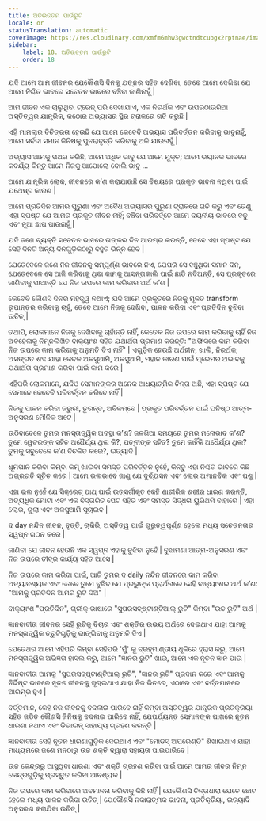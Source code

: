 ```yaml
---
title: ଅତିଉତ୍ତମ ପାଉଁରୁଟି
locale: or
statusTranslation: automatic
coverImage: https://res.cloudinary.com/xmfm6mhw3gwctndtcubgx2rptnae/image/upload/v1740468922/small_cover_tratado_de_psicologia_revolucionaria_a4c0dca4e0.webp
sidebar:
    label: 18. ଅତିଉତ୍ତମ ପାଉଁରୁଟି
    order: 18
---
```

ଯଦି ଆମେ ଆମ ଜୀବନର ଯେକୌଣସି ଦିନକୁ ଯତ୍ନର ସହିତ ଦେଖିବା, ତେବେ ଆମେ ଦେଖିବା ଯେ ଆମେ ନିଶ୍ଚିତ ଭାବରେ ସଚେତନ ଭାବରେ ବଞ୍ଚିବା ଜାଣିନାହୁଁ |

ଆମ ଜୀବନ ଏକ ଚାଲୁଥିବା ଟ୍ରେନ୍ ପରି ଦେଖାଯାଏ, ଏକ ନିରର୍ଥକ ଏବଂ ଉପରଠାଉରିଆ ଅସ୍ତିତ୍ୱର ଯାନ୍ତ୍ରିକ, କଠୋର ଅଭ୍ୟାସର ସ୍ଥିର ଟ୍ରାକରେ ଗତି କରୁଛି |

ଏହି ମାମଲାର ବିଚିତ୍ରତା ହେଉଛି ଯେ ଆମେ କେବେବି ଅଭ୍ୟାସ ପରିବର୍ତ୍ତନ କରିବାକୁ ଭାବୁନାହୁଁ, ଆମେ ସର୍ବଦା ସମାନ ଜିନିଷକୁ ପୁନରାବୃତ୍ତି କରିବାକୁ ଥକି ଯାଉନାହୁଁ |

ଅଭ୍ୟାସ ଆମକୁ ପଥର କରିଛି, ଆମେ ଅଧିକ ଭାବୁ ଯେ ଆମେ ମୁକ୍ତ; ଆମେ ଭୟାନକ ଭାବରେ କଦର୍ଯ୍ୟ କିନ୍ତୁ ଆମେ ନିଜକୁ ଆପୋଲୋ ବୋଲି ଭାବୁ ...

ଆମେ ଯାନ୍ତ୍ରିକ ଲୋକ, ଜୀବନରେ କ’ଣ କରାଯାଉଛି ସେ ବିଷୟରେ ପ୍ରକୃତ ଭାବନା ନଥିବା ପାଇଁ ଯଥେଷ୍ଟ କାରଣ |

ଆମେ ପ୍ରତିଦିନ ଆମର ପୁରୁଣା ଏବଂ ଅବୈଧ ଅଭ୍ୟାସର ପୁରୁଣା ଟ୍ରାକରେ ଗତି କରୁ ଏବଂ ତେଣୁ ଏହା ସ୍ପଷ୍ଟ ଯେ ଆମର ପ୍ରକୃତ ଜୀବନ ନାହିଁ; ବଞ୍ଚିବା ପରିବର୍ତ୍ତେ ଆମେ ଦୟନୀୟ ଭାବରେ ବଢୁ ଏବଂ ନୂଆ ଛାପ ପାଉନାହୁଁ |

ଯଦି ଜଣେ ବ୍ୟକ୍ତି ସଚେତନ ଭାବରେ ତାଙ୍କର ଦିନ ଆରମ୍ଭ କରନ୍ତି, ତେବେ ଏହା ସ୍ପଷ୍ଟ ଯେ ସେହି ଦିନଟି ଅନ୍ୟ ଦିନଗୁଡ଼ିକଠାରୁ ବହୁତ ଭିନ୍ନ ହେବ |

ଯେତେବେଳେ ଜଣେ ନିଜ ଜୀବନକୁ ସମ୍ପୂର୍ଣ୍ଣ ଭାବରେ ନିଏ, ଯେପରି ସେ ବଞ୍ଚୁଥିବା ସମାନ ଦିନ, ଯେତେବେଳେ ସେ ଆଜି କରିବାକୁ ଥିବା କାମକୁ ଆସନ୍ତାକାଲି ପାଇଁ ଛାଡି ନଦିଅନ୍ତି, ସେ ପ୍ରକୃତରେ ଜାଣିବାକୁ ପାଆନ୍ତି ଯେ ନିଜ ଉପରେ କାମ କରିବାର ଅର୍ଥ କ’ଣ |

କେବେବି କୌଣସି ଦିନର ମହତ୍ତ୍ୱ ନଥାଏ; ଯଦି ଆମେ ପ୍ରକୃତରେ ନିଜକୁ ମୂଳତ transform ରୂପାନ୍ତର କରିବାକୁ ଚାହୁଁ, ତେବେ ଆମେ ନିଜକୁ ଦେଖିବା, ପାଳନ କରିବା ଏବଂ ପ୍ରତିଦିନ ବୁଝିବା ଉଚିତ୍ |

ତଥାପି, ଲୋକମାନେ ନିଜକୁ ଦେଖିବାକୁ ଚାହାଁନ୍ତି ନାହିଁ, କେତେକ ନିଜ ଉପରେ କାମ କରିବାକୁ ଚାହିଁ ନିଜ ଅବହେଳାକୁ ନିମ୍ନଲିଖିତ ବାକ୍ୟାଂଶ ସହିତ ଯଥାର୍ଥତା ପ୍ରମାଣ କରନ୍ତି: "ଅଫିସରେ କାମ କରିବା ନିଜ ଉପରେ କାମ କରିବାକୁ ଅନୁମତି ଦିଏ ନାହିଁ" | ଏଗୁଡ଼ିକ ହେଉଛି ଅର୍ଥହୀନ, ଖାଲି, ନିରର୍ଥକ, ଅସଙ୍ଗତ ଶବ୍ଦ ଯାହା କେବଳ ଅଳସୁଆମି, ଅଳସୁଆମି, ମହାନ କାରଣ ପାଇଁ ପ୍ରେମର ଅଭାବକୁ ଯଥାର୍ଥତା ପ୍ରମାଣ କରିବା ପାଇଁ କାମ କରେ |

ଏହିପରି ଲୋକମାନେ, ଯଦିଓ ସେମାନଙ୍କର ଅନେକ ଆଧ୍ୟାତ୍ମିକ ଚିନ୍ତା ଅଛି, ଏହା ସ୍ପଷ୍ଟ ଯେ ସେମାନେ କେବେବି ପରିବର୍ତ୍ତନ କରିବେ ନାହିଁ |

ନିଜକୁ ପାଳନ କରିବା ଜରୁରୀ, ତୁରନ୍ତ, ଅବିଳମ୍ବେ | ପ୍ରକୃତ ପରିବର୍ତ୍ତନ ପାଇଁ ଘନିଷ୍ଠ ଆତ୍ମ-ଅନୁସରଣ ମୌଳିକ ଅଟେ |

ଉଠିବାବେଳେ ତୁମର ମନସ୍ତାତ୍ତ୍ୱିକ ଅବସ୍ଥା କ’ଣ? ଜଳଖିଆ ସମୟରେ ତୁମର ମନୋଭାବ କ’ଣ? ତୁମେ ୱେଟରଙ୍କ ସହିତ ଅଧୈର୍ଯ୍ୟ ଥିଲ କି?, ପତ୍ନୀଙ୍କ ସହିତ? ତୁମେ କାହିଁକି ଅଧୈର୍ଯ୍ୟ ଥିଲ? ତୁମକୁ ସବୁବେଳେ କ’ଣ ବିଚଳିତ କରେ?, ଇତ୍ୟାଦି |

ଧୂମପାନ କରିବା କିମ୍ବା କମ୍ ଖାଇବା ସମସ୍ତ ପରିବର୍ତ୍ତନ ନୁହେଁ, କିନ୍ତୁ ଏହା ନିଶ୍ଚିତ ଭାବରେ କିଛି ଅଗ୍ରଗତି ସୂଚିତ କରେ | ଆମେ ଭଲଭାବେ ଜାଣୁ ଯେ ଦୁର୍ବ୍ୟସନ ଏବଂ ଲୋଭ ଅମାନବିକ ଏବଂ ପଶୁ |

ଏହା ଭଲ ନୁହେଁ ଯେ ସିକ୍ରେଟ୍ ପାଥ୍ ପାଇଁ ଉତ୍ସର୍ଗୀକୃତ କେହି ଶାରୀରିକ ଶରୀର ଧାରଣ କରନ୍ତି, ଅତ୍ୟଧିକ ମୋଟା ଏବଂ ଏକ ବିସ୍ତାରିତ ପେଟ ସହିତ ଏବଂ ସମସ୍ତ ସିଦ୍ଧତା ୟୁରିଥମି ବାହାରେ | ଏହା ଲୋଭ, ଗୁଲା ଏବଂ ଅଳସୁଆମି ସୂଚାଇବ |

ଦ day ନନ୍ଦିନ ଜୀବନ, ବୃତ୍ତି, ଚାକିରି, ଅସ୍ତିତ୍ୱ ପାଇଁ ଗୁରୁତ୍ୱପୂର୍ଣ୍ଣ ହେଲେ ମଧ୍ୟ ସଚେତନତାର ସ୍ୱପ୍ନ ଗଠନ କରେ |

ଜାଣିବା ଯେ ଜୀବନ ହେଉଛି ଏକ ସ୍ୱପ୍ନ ଏହାକୁ ବୁଝିବା ନୁହେଁ | ବୁଝାମଣା ଆତ୍ମ-ଅନୁସରଣ ଏବଂ ନିଜ ଉପରେ ତୀବ୍ର କାର୍ଯ୍ୟ ସହିତ ଆସେ |

ନିଜ ଉପରେ କାମ କରିବା ପାଇଁ, ଆଜି ତୁମର ଦ daily ନନ୍ଦିନ ଜୀବନରେ କାମ କରିବା ଅତ୍ୟାବଶ୍ୟକ ଏବଂ ତେବେ ତୁମେ ବୁଝିବ ଯେ ପ୍ରଭୁଙ୍କ ପ୍ରାର୍ଥନାରେ ସେହି ବାକ୍ୟାଂଶର ଅର୍ଥ କ’ଣ: "ଆମକୁ ପ୍ରତିଦିନ ଆମର ରୁଟି ଦିଅ" |

ବାକ୍ୟାଂଶ "ପ୍ରତିଦିନ", ଗ୍ରୀକ୍ ଭାଷାରେ "ସୁପରସବ୍ଷ୍ଟାଣ୍ଟିଆଲ୍ ରୁଟି" କିମ୍ବା "ଉଚ୍ଚ ରୁଟି" ଅର୍ଥ |

ଜ୍ଞାନବାଦୀତା ଜୀବନର ସେହି ରୁଟିକୁ ବିଚାର ଏବଂ ଶକ୍ତିର ଉଭୟ ଅର୍ଥରେ ଦେଇଥାଏ ଯାହା ଆମକୁ ମନସ୍ତାତ୍ତ୍ୱିକ ତ୍ରୁଟିଗୁଡ଼ିକୁ ଭାଙ୍ଗିବାକୁ ଅନୁମତି ଦିଏ |

ଯେତେଥର ଆମେ ଏହିପରି କିମ୍ବା ସେହିପରି 'ମୁଁ' କୁ ବ୍ରହ୍ମାଣ୍ଡୀୟ ଧୂଳିରେ ହ୍ରାସ କରୁ, ଆମେ ମନସ୍ତାତ୍ତ୍ୱିକ ଅଭିଜ୍ଞତା ହାସଲ କରୁ, ଆମେ "ଜ୍ଞାନର ରୁଟି" ଖାଉ, ଆମେ ଏକ ନୂତନ ଜ୍ଞାନ ପାଉ |

ଜ୍ଞାନବାଦୀତା ଆମକୁ "ସୁପରସବ୍ଷ୍ଟାଣ୍ଟିଆଲ୍ ରୁଟି", "ଜ୍ଞାନର ରୁଟି" ପ୍ରଦାନ କରେ ଏବଂ ଆମକୁ ନିର୍ଦ୍ଦିଷ୍ଟ ଭାବରେ ନୂତନ ଜୀବନକୁ ସୂଚାଇଥାଏ ଯାହା ନିଜ ଭିତରେ, ଏଠାରେ ଏବଂ ବର୍ତ୍ତମାନରେ ଆରମ୍ଭ ହୁଏ |

ବର୍ତ୍ତମାନ, କେହି ନିଜ ଜୀବନକୁ ବଦଳାଇ ପାରିବେ ନାହିଁ କିମ୍ବା ଅସ୍ତିତ୍ୱର ଯାନ୍ତ୍ରିକ ପ୍ରତିକ୍ରିୟା ସହିତ ଜଡିତ କୌଣସି ଜିନିଷକୁ ବଦଳାଇ ପାରିବେ ନାହିଁ, ଯେପର୍ଯ୍ୟନ୍ତ ସେମାନଙ୍କ ପାଖରେ ନୂତନ ଧାରଣା ନଥାଏ ଏବଂ ଡିଭାଇନ୍ ସାହାଯ୍ୟ ଗ୍ରହଣ କରନ୍ତି |

ଜ୍ଞାନବାଦୀତା ସେହି ନୂତନ ଧାରଣାଗୁଡ଼ିକ ଦେଇଥାଏ ଏବଂ "ମୋଡସ୍ ଅପରେଣ୍ଡି" ଶିଖାଇଥାଏ ଯାହା ମାଧ୍ୟମରେ ଜଣେ ମନଠାରୁ ଉଚ୍ଚ ଶକ୍ତି ଦ୍ୱାରା ସହାୟତା ପାଇପାରିବେ |

ଉଚ୍ଚ କେନ୍ଦ୍ରରୁ ଆସୁଥିବା ଧାରଣା ଏବଂ ଶକ୍ତି ଗ୍ରହଣ କରିବା ପାଇଁ ଆମେ ଆମର ଜୀବର ନିମ୍ନ କେନ୍ଦ୍ରଗୁଡ଼ିକୁ ପ୍ରସ୍ତୁତ କରିବା ଆବଶ୍ୟକ |

ନିଜ ଉପରେ କାମ କରିବାରେ ଅବମାନନା କରିବାକୁ କିଛି ନାହିଁ | ଯେକୌଣସି ଚିନ୍ତାଧାରା ଯେତେ ଛୋଟ ହେଲେ ମଧ୍ୟ ପାଳନ କରିବା ଉଚିତ୍ | ଯେକୌଣସି ନକାରାତ୍ମକ ଭାବନା, ପ୍ରତିକ୍ରିୟା, ଇତ୍ୟାଦି ଅନୁସରଣ କରାଯିବା ଉଚିତ୍ |
